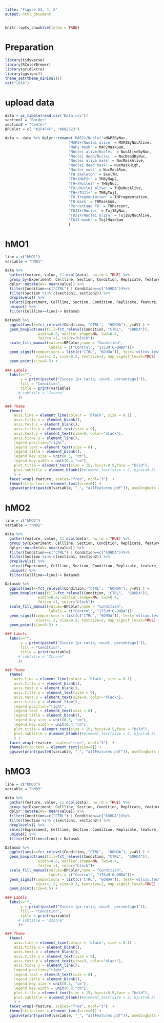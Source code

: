 ```yaml
---
title: "Figure S3, 4, 5"
output: html_document
---
```


```r
knitr::opts_chunk$set(echo = TRUE)
```

# Preparation
```r
library(tidyverse)
library(RColorBrewer)
library(gridExtra)
library(ggsignif)
theme_set(theme_minimal())
cat("\014")
```


# upload data
```r
data = as_tibble(read.csv("Data.csv"))
section1 = "Border"
section2 = "Center"
BPColor = c( "#2F4F4F", "#882323")

data <- data %>% dplyr::rename('MAP2+/Nuclei'=MAP2ByNuc, 
                             'MAP2+/Nuclei alive' = MAP2ByNucAlive,
                             'MAP2 mask' = MAP2MaskSum, 
                             'Nuclei alive/Nuclei' = NucAliveByNuc,
                             'Nuclei dead/Nuclei' = NucDeadByNuc, 
                             'Nuclei alive mask' = NucMaskAlive,
                             'Nuclei dead mask' = NucMaskHigh,
                             'Nuclei mask' = NucMaskSum,
                             'TH skeleton' = SkelTH,
                             'TH+/MAP2+' = THByMap2,
                             'TH+/Nuclei' = THByNuc,
                             'TH+/Nuclei alive' = THByNucAlive,
                             'TH+/TUJ1+' = THByTuj1,
                             'TH fragmentation' = THFragmentation,
                             'TH mask' = THMaskSum,
                             'Percentage TH' = THPercent,
                             'TUJ1+/Nuclei' = Tuj1ByNuc,
                             'TUJ1+/Nuclei alive' = Tuj1ByNucAlive,
                             'TUJ1 mask' = Tuj1MaskSum
                             )
```

# hMO1
```r
line = c("hMO1")
variable = "hMO1"

data %>%
  gather(feature, value, 11:ncol(data), na.rm = TRUE) %>%
  group_by(Experiment, Cellline, Section, Condition, Replicate, feature)  %>%
  dplyr::mutate(AV= mean(value)) %>% 
  filter(Condition==c("CTRL") | Condition==c("6OHDA"))%>%
  filter(Section %in% c(section1, section2)) %>%
  droplevels() %>%
  select(Experiment, Cellline, Section, Condition, Replicate, feature, AV) %>%
  unique() %>%
  filter(Cellline==line)-> Datasub 

Datasub %>% 
  ggplot(aes(x=fct_relevel(Condition, "CTRL",  "6OHDA"), y=AV) ) +
  geom_boxplot(aes(fill=fct_relevel(Condition, "CTRL",  "6OHDA")), 
               width=0.6, outlier.shape=NA, lwd=0.4, 
               fatten =1, color="black")+
  scale_fill_manual(values=BPColor,name = "Condition", 
                    labels = c("Control", "175uM 6-OHDA"))+
  geom_signif(comparisons = list(c("CTRL", "6OHDA")), test='wilcox.test',
              vjust=1.2, size=0.2, textsize=2, map_signif_level=TRUE) +
  geom_point(size=0.5) +
  
### Labels
  labs(x="",
       y = print(paste0("Zscore [px ratio, count, percentage]")),
       fill = "Condition",
       title = print(variable)
      # subtitle = "Zscore"
      )+

### Theme
  theme(
    axis.line = element_line(colour = 'black', size = 0.1) ,
    axis.title.x = element_blank(),
    axis.text.x = element_blank(),
    axis.title.y = element_text(size = 9),
    axis.text.y = element_text(size=9, color="black"),
    axis.ticks.y = element_line(),
    legend.position="right",
    legend.text = element_text(size = 8) ,
    legend.title = element_blank(),
    legend.key.size = unit(0.5, "cm"),
    legend.key.width = unit(0.4,"cm"),
    plot.title = element_text(size = 15, hjust=0.5,face = "bold"),
    plot.subtitle = element_blank()#element_text(size = 2, hjust=0.5)
    ) +   
  facet_wrap(~feature, scales="free", ncol="3")  +
  theme(strip.text = element_text(size=6)) +
  ggsave(print(paste0(variable, "_", "allFeatures.pdf")), useDingbats = FALSE)

```




# hMO2
```r
line = c("hMO2")
variable = "hMO2"

data %>%
  gather(feature, value, 11:ncol(data), na.rm = TRUE) %>%
  group_by(Experiment, Cellline, Section, Condition, Replicate, feature)  %>%
  dplyr::mutate(AV= mean(value)) %>% 
  filter(Condition==c("CTRL") | Condition==c("6OHDA"))%>%
  filter(Section %in% c(section1, section2)) %>%
  droplevels() %>%
  select(Experiment, Cellline, Section, Condition, Replicate, feature, AV) %>%
  unique() %>%
  filter(Cellline==line)-> Datasub 

Datasub %>% 
  ggplot(aes(x=fct_relevel(Condition, "CTRL",  "6OHDA"), y=AV) ) +
  geom_boxplot(aes(fill=fct_relevel(Condition, "CTRL",  "6OHDA")), 
               width=0.6, outlier.shape=NA, lwd=0.4, 
               fatten =1, color="black")+
  scale_fill_manual(values=BPColor,name = "Condition", 
                    labels = c("Control", "175uM 6-OHDA"))+
  geom_signif(comparisons = list(c("CTRL", "6OHDA")), test='wilcox.test',
              vjust=1.2, size=0.2, textsize=2, map_signif_level=TRUE) +
  geom_point(size=0.5) +
  
### Labels
  labs(x="",
       y = print(paste0("Zscore [px ratio, count, percentage]")),
       fill = "Condition",
       title = print(variable)
      # subtitle = "Zscore"
      )+

### Theme
  theme(
    axis.line = element_line(colour = 'black', size = 0.1) ,
    axis.title.x = element_blank(),
    axis.text.x = element_blank(),
    axis.title.y = element_text(size = 9),
    axis.text.y = element_text(size=9, color="black"),
    axis.ticks.y = element_line(),
    legend.position="right",
    legend.text = element_text(size = 8) ,
    legend.title = element_blank(),
    legend.key.size = unit(0.5, "cm"),
    legend.key.width = unit(0.4,"cm"),
    plot.title = element_text(size = 15, hjust=0.5,face = "bold"),
    plot.subtitle = element_blank()#element_text(size = 2, hjust=0.5)
    ) +   
  facet_wrap(~feature, scales="free", ncol="3")  +
  theme(strip.text = element_text(size=6)) +
  ggsave(print(paste0(variable, "_", "allFeatures.pdf")), useDingbats = FALSE)

```



# hMO3
```r
line = c("hMO3")
variable = "hMO3"

data %>%
  gather(feature, value, 11:ncol(data), na.rm = TRUE) %>%
  group_by(Experiment, Cellline, Section, Condition, Replicate, feature)  %>%
  dplyr::mutate(AV= mean(value)) %>% 
  filter(Condition==c("CTRL") | Condition==c("6OHDA"))%>%
  filter(Section %in% c(section1, section2)) %>%
  droplevels() %>%
  select(Experiment, Cellline, Section, Condition, Replicate, feature, AV) %>%
  unique() %>%
  filter(Cellline==line)-> Datasub 

Datasub %>% 
  ggplot(aes(x=fct_relevel(Condition, "CTRL",  "6OHDA"), y=AV) ) +
  geom_boxplot(aes(fill=fct_relevel(Condition, "CTRL",  "6OHDA")), 
               width=0.6, outlier.shape=NA, lwd=0.4, 
               fatten =1, color="black")+
  scale_fill_manual(values=BPColor,name = "Condition", 
                    labels = c("Control", "175uM 6-OHDA"))+
  geom_signif(comparisons = list(c("CTRL", "6OHDA")), test='wilcox.test',
              vjust=1.2, size=0.2, textsize=2, map_signif_level=TRUE) +
  geom_point(size=0.5) +
  
### Labels
  labs(x="",
       y = print(paste0("Zscore [px ratio, count, percentage]")),
       fill = "Condition",
       title = print(variable)
      # subtitle = "Zscore"
      )+

### Theme
  theme(
    axis.line = element_line(colour = 'black', size = 0.1) ,
    axis.title.x = element_blank(),
    axis.text.x = element_blank(),
    axis.title.y = element_text(size = 9),
    axis.text.y = element_text(size=9, color="black"),
    axis.ticks.y = element_line(),
    legend.position="right",
    legend.text = element_text(size = 8) ,
    legend.title = element_blank(),
    legend.key.size = unit(0.5, "cm"),
    legend.key.width = unit(0.4,"cm"),
    plot.title = element_text(size = 15, hjust=0.5,face = "bold"),
    plot.subtitle = element_blank()#element_text(size = 2, hjust=0.5)
    ) +   
  facet_wrap(~feature, scales="free", ncol="3")  +
  theme(strip.text = element_text(size=6)) +
  ggsave(print(paste0(variable, "_", "allFeatures.pdf")), useDingbats = FALSE)

```

















